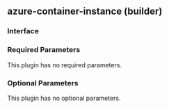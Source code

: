 ## azure-container-instance (builder)

### Interface

### Required Parameters

This plugin has no required parameters.

### Optional Parameters

This plugin has no optional parameters.
